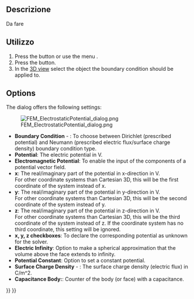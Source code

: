 <languages/>

<div class="mw-translate-fuzzy">
{{Docnav/it|[[FEM_ElementFluid1D/it|Sezione del fluido per flusso 1D]]|[[FEM_ConstraintInitialFlowVelocity/it|Vincolo velocità iniziale del flusso]]|[[FEM_Workbench/it|FEM]]|IconL=FEM_ElementFluid1D.png|IconC=Workbench_FEM.svg|IconR=Fem-constraint-initial-flow-velocity.svg}}
</div>

<div class="mw-translate-fuzzy">
{{GuiCommand/it|Name=FEM_ConstraintElectrostaticPotential|Name/it=Potenziale elettrostatico di vincolo|Icon=Fem-constraint-electrostatic-potential.svg|MenuLocation= Modello → Vincoli elettrostatici → Potenziale elettrostatico di vincolo||Workbenches=[[FEM_Workbench/it|FEM]]|Shortcut=|SeeAlso=[[FEM_tutorial/it|Tutorial FEM]]}}
</div>

<span id="Description"></span>
==Descrizione==

<div class="mw-translate-fuzzy">
Da fare
</div>

<span id="Usage"></span>
==Utilizzo==

# Press the {{Button|[[Image:FEM_ConstraintElectrostaticPotential.svg|16px]] [[FEM_ConstraintElectrostaticPotential|Electrostatic potential boundary condition]]}} button or use the menu {{MenuCommand|Model → Electromagnetic boundary conditions → [[Image:FEM_ConstraintElectrostaticPotential.svg|16px]] Electrostatic potential boundary condition}}.
# Press the {{Button|Add}} button.
# In the [[3D_view|3D view]] select the object the boundary condition should be applied to.

==Options==

The dialog offers the following settings:

[[Image:FEM_ElectrostaticPotential_dialog.png]]

* '''Boundary Condition''' - {{Version|1.1}}: To choose between Dirichlet (prescribed potential) and Neumann (prescribed electric flux/surface charge density) boundary condition type.
* '''Potential''': The electric potential in V.
* '''Electromagnetic Potential''': To enable the input of the components of a potential vector field.
* '''x''': The real/imaginary part of the potential in x-direction in V.</br> For other coordinate systems than Cartesian 3D, this will be the first coordinate of the system instead of x.
* '''y''': The real/imaginary part of the potential in y-direction in V.</br> For other coordinate systems than Cartesian 3D, this will be the second coordinate of the system instead of y.
* '''z''': The real/imaginary part of the potential in z-direction in V.</br> For other coordinate systems than Cartesian 3D, this will be the third coordinate of the system instead of z. If the coordinate system has no third coordinate, this setting will be ignored.
* '''x, y, z checkboxes''': To declare the corresponding potential as unknown for the solver.
* '''Electric Infinity''': Option to make a spherical approximation that the volume above the face extends to infinity.
* '''Potential Constant''': Option to set a constant potential.
* '''Surface Charge Density''' - {{Version|1.1}}: The surface charge density (electric flux) in C/m^2.
* '''Capacitance Body: ''': Counter of the body (or face) with a capacitance.


<div class="mw-translate-fuzzy">
{{Docnav/it|[[FEM_ElementFluid1D/it|Sezione del fluido per flusso 1D]]|[[FEM_ConstraintInitialFlowVelocity/it|Vincolo velocità iniziale del flusso]]|[[FEM_Workbench/it|FEM]]|IconL=FEM_ElementFluid1D.png|IconC=Workbench_FEM.svg|IconR=Fem-constraint-initial-flow-velocity.svg}}
</div>

{{FEM Tools navi{{#translation:}}}}
{{Userdocnavi{{#translation:}}}}